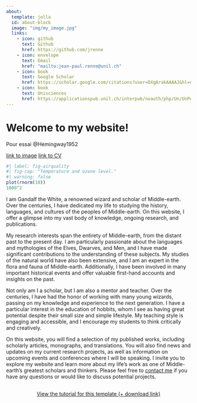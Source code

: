 ```yaml
---
about:
  template: jolla
  id: about-block
  image: "img/my_image.jpg"
  links:
    - icon: github
      text: Github
      href: https://github.com/jrenne
    - icon: envelope
      text: Email
      href: "mailto:jean-paul.renne@unil.ch"  
    - icon: book
      text: Google Scholar
      href: https://scholar.google.com/citations?user=DXgArakAAAAJ&hl=en
    - icon: book
      text: Unisciences
      href: https://applicationspub.unil.ch/interpub/noauth/php/Un/UnPers.php?PerNum=1175304&LanCode=8
---
```




::: {#about-block}
:::

# Welcome to my website!

<!-- {{< ai google-scholar >}} -->

Pour essai @Hemingway1952

[link to image](img/my_image.jpg) [link to CV](cv/cv.pdf)

```r
#| label: fig-airquality
#| fig-cap: "Temperature and ozone level."
#| warning: false
plot(rnorm(10))
1000^2
```

I am Gandalf the White, a renowned wizard and scholar of Middle-earth. Over the centuries, I have dedicated my life to studying the history, languages, and cultures of the peoples of Middle-earth. On this website, I offer a glimpse into my vast body of knowledge, ongoing research, and publications.

My research interests span the entirety of Middle-earth, from the distant past to the present day. I am particularly passionate about the languages and mythologies of the Elves, Dwarves, and Men, and I have made significant contributions to the understanding of these subjects. My studies of the natural world have also been extensive, and I am an expert in the flora and fauna of Middle-earth. Additionally, I have been involved in many important historical events and offer valuable first-hand accounts and insights on the past.

Not only am I a scholar, but I am also a mentor and teacher. Over the centuries, I have had the honor of working with many young wizards, passing on my knowledge and experience to the next generation. I have a particular interest in the education of hobbits, whom I see as having great potential despite their small size and simple lifestyle. My teaching style is engaging and accessible, and I encourage my students to think critically and creatively.

On this website, you will find a selection of my published works, including scholarly articles, monographs, and translations. You will also find news and updates on my current research projects, as well as information on upcoming events and conferences where I will be speaking. I invite you to explore my website and learn more about my life's work as one of Middle-earth's greatest scholars and thinkers. Please feel free to [contact me](mailto:mail.marvinschmitt@gmail.com) if you have any questions or would like to discuss potential projects.

```{=html}
<div  style="margin: 30px; text-align: center;">
<a class="btn btn-primary" href="https://www.marvinschmitt.com/blog/website-tutorial-quarto/" role="button" target="_blank" style="padding: 15px 30px;">View the tutorial for this template (+ download link)</a>
</div>
```
